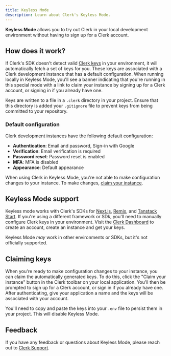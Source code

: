 ```yaml
---
title: Keyless Mode
description: Learn about Clerk's Keyless Mode.
---
```


**Keyless Mode** allows you to try out Clerk in your local development environment without having to sign up for a Clerk account.

## How does it work?

If Clerk's SDK doesn't detect valid [Clerk keys](TODO) in your environment, it will automatically fetch a set of keys for you. These keys are associated with a Clerk development instance that has a default configuration. When running locally in Keyless Mode, you'll see a banner indicating that you're running in this special mode with a link to claim your instance by signing up for a Clerk account, or signing in if you already have one.

Keys are written to a file in a `.clerk` directory in your project. Ensure that this directory is added your `.gitignore` file to prevent keys from being committed to your repository.

### Default configuration

Clerk development instances have the following default configuration:

- **Authentication**: Email and password, Sign-in with Google
- **Verification**: Email verification is required
- **Password reset**: Password reset is enabled
- **MFA**: MFA is disabled
- **Appearance**: Default appearance

When using Clerk in Keyless Mode, you're not able to make configuration changes to your instance. To make changes, [claim your instance](#claiming-keyless-keys).

## Keyless Mode support

Keyless mode works with Clerk's SDKs for [Next.js](/docs/quickstarts/nextjs), [Remix](/docs/quickstarts/remix), and [Tanstack Start](/docs/quickstarts/tanstack-start). If you're using a different framework or SDk, you'll need to manually configure Clerk keys in your environment. Visit the [Clerk Dashboard](https://dashboard.clerk.com/sign-up) to create an account, create an instance and get your keys.

Keyless Mode _may_ work in other environments or SDKs, but it's not officially supported.

## Claiming keys

When you're ready to make configuration changes to your instance, you can claim the automatically generated keys. To do this, click the "Claim your instance" button in the Clerk toolbar on your local application. You'll then be prompted to sign up for a Clerk account, or sign in if you already have one. After authenticating, give your application a name and the keys will be associated with your account.

You'll need to copy and paste the keys into your `.env` file to persist them in your project. This will disable Keyless Mode.

## Feedback

If you have any feedback or questions about Keyless Mode, please reach out to [Clerk Support](https://clerk.com/contact/support).
